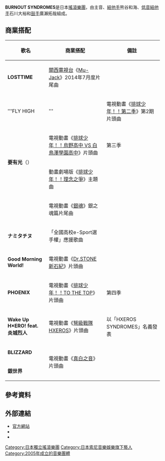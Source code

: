 {{藝人
| 姓名 = BURNOUT SYNDROMES
| 圖片 = 
| 圖片簡介 = 
| 圖片尺寸 = 
| 類型 = 樂團
| 英文名 = 
| 音樂類型 = 「青春文學搖滾」<br>[[另類搖滾|另類搖滾]]、[[獨立搖滾|獨立搖滾]]、[[強力流行|強力流行]]
| 語言 = [[日語|日語]]
| 國籍 =
| 相關團體 = 
| imdb = 
| 出身地 = {{JPN}}
| 出道作 = 
| 活躍年代 = 2005年至今
| 出道日期 = 
| 唱片公司 = [[日本史詩唱片|日本史詩唱片]]
| 經紀公司 = Handmade Music
| 網站 = [https://burnoutsyndromes.com/ 官方網站]
| 現任成員 = 熊谷和海（主音、[[結他手|結他手]]）<br>石川大裕（[[低音結他手|低音結他手]]、伴唱）<br>廣瀨拓哉（[[鼓手|鼓手]]、伴唱）
| 過往成員 = 
}}
'''BURNOUT SYNDROMES'''是日本[[搖滾樂|搖滾樂團]]，由主音、[[結他手|結他手]]熊谷和海、[[低音結他手|低音結他手]]石川大裕和[[鼓手|鼓手]]廣瀨拓哉組成。

== 商業搭配 ==
{| class="wikitable" style="font-size:small"
|-
!歌名
!商業搭配
!備註
|-
| '''LOSTTIME'''
| [[關西電視台|關西電視台]]《[[Mu-Jack|Mu-Jack]]》2014年7月度片尾曲
|
|-
| '''FLY HIGH!!'''
| 電視動畫《[[排球少年！！|排球少年！！第二季]]》第2期片頭曲
|
|-
| rowspan=2| '''要有光'''（{{lang|ja|ヒカリアレ}}）
| 電視動畫《[[排球少年！！|排球少年！！烏野高中 VS 白鳥澤學園高中]]》片頭曲
|第三季
|-
| 動畫劇場版《[[排球少年！！|排球少年！！理念之爭]]》主題曲
|
|-
| '''{{lang|ja|花一匁}}'''
| 電視動畫《[[銀魂_(動畫)|銀魂]]》銀之魂篇片尾曲
|
|-
| '''ナミタチヌ'''
| 「全國高校e-Sport選手權」應援歌曲
|
|-
| '''Good Morning World!'''
| 電視動畫《[[Dr.STONE_新石紀|Dr.STONE 新石紀]]》片頭曲
|
|-
| '''PHOENIX'''
| 電視動畫《[[排球少年！！|排球少年！！TO THE TOP]]》片頭曲
|第四季
|-
| '''Wake Up H×ERO! feat. 炎城烈人'''
| 電視動畫《[[弩級戰隊HXEROS|弩級戰隊HXEROS]]》片頭曲
|以「HXEROS SYNDROMES」名義發表
|-
| '''BLIZZARD'''
| rowspan=2|電視動畫《[[真白之音|真白之音]]》片頭曲
|
|-
| '''銀世界'''
|
|}

== 參考資料 ==
{{Reflist}}

== 外部連結 ==
* [https://burnoutsyndromes.com/ 官方網站]{{ja icon}}
* {{YouTube|channel=UCXos4VWtLz_TNjLZy6F8mdw}}
* {{Twitter|burnout_live}}

[[Category:日本獨立搖滾樂團|Category:日本獨立搖滾樂團]]
[[Category:日本索尼音樂娛樂旗下藝人|Category:日本索尼音樂娛樂旗下藝人]]
[[Category:2005年成立的音樂團體|Category:2005年成立的音樂團體]]